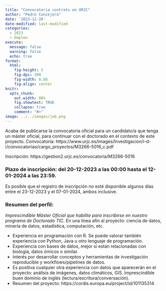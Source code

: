 ```yaml
---
title: "Convocatoria contrato en URJC"
author: "Pedro Concejero"
date: '2023-12-20'
date-modified: last-modified
categories:
  - 2023
  - Empleo
execute: 
  message: false
  warning: false
  echo: true
format: 
  html: 
    fig-height: 5
    fig-dpi: 300
    fig-width: 8.88
    fig-align: center
knitr:
  opts_chunk:
    out.width: 80%
    fig.showtext: TRUE
    collapse: true
    comment: "#>"
image: ../../images/job.png
---
```


Acaba de publicarse la convocatoria oficial para un candidato/a que tenga un máster oficial, para continuar con el doctorado en el contexto de este proyecto. Convocatoria: https://www.urjc.es/images/Investigacion/i-d-i/convocatorias/cargo_proyectos/M3266-5016_c.pdf

Inscripción: https://gestion2.urjc.es/convocatoria/M3266-5016

### Plazo de inscripción: del 20-12-2023 a las 00:00 hasta el 12-01-2024 a las 23:59.

Es posible que el registro de inscripción no esté disponible algunos días entre el 23-12-2023 y el 07-01-2024, ambos inclusive.

### Resumen del perfil:

*Imprescindible Máster Oficial que habilite para inscribirse en nuestro programa de Doctorado TIC.* En una línea afín al proyecto: ciencia de datos, minería de datos, estadística, computación, etc.

-   Experiencia en programación con R. Se puede valorar también experiencia con Python, Java u otro lenguaje de programación.
-   Experiencia con bases de datos, mejor si están relacionadas con biología, datos ómicos o similar.
-   Interés por desarrollar conceptos y herramientas de investigación reproducible y workflows/pipelines de datos.
-   Es positiva cualquier otra experiencia con datos que aparecerán en el proyecto: análisis de imágenes, datos climáticos, GIS. Imprescindible buen dominio de inglés (lectura/escritura/conversación).
-   Resumen del proyecto: https://cordis.europa.eu/project/id/101135314
